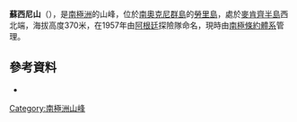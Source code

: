 {{Coord|60|43|S|44|48|W||display=title}}

'''蘇西尼山'''（{{lang-en|Mount Susini}}），是[[南極洲|南極洲]]的山峰，位於[[南奧克尼群島|南奧克尼群島]]的[[勞里島|勞里島]]，處於[[麥肯齊半島|麥肯齊半島]]西北端，海拔高度370米，在1957年由[[阿根廷|阿根廷]]探險隊命名，現時由[[南極條約體系|南極條約體系]]管理。

==參考資料==
* {{usgs-gazetteer}}

{{Antarctica-geo-stub}}
[[Category:南極洲山峰|Category:南極洲山峰]]